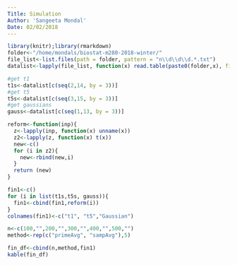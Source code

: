 ```yaml
---
Title: Simulation 
Author: 'Sangeeta Mondal'
Date: 02/02/2018
---
```

```r
library(knitr);library(rmarkdown)
folder<-"/home/mondals/biostat-m280-2018-winter/"
file_list<-list.files(path = folder, pattern = "n\\d\\d\\d.*.txt")
datalist<-lapply(file_list, function(x) read.table(paste0(folder,x), fill = TRUE))
```

```r
#get t1 
t1s<-datalist[c(seq(2,14, by = 3))]
#get t5
t5s<-datalist[c(seq(3,15, by = 3))]
#get gaussians
gauss<-datalist[c(seq(1,13, by = 3))]

reform<-function(inp){
  z<-lapply(inp, function(x) unname(x))
  z2<-lapply(z, function(x) t(x))
  new<-c()
  for (i in z2){
    new<-rbind(new,i)
  }
  return (new)
}

fin1<-c()
for (i in list(t1s,t5s, gauss)){
  fin1<-cbind(fin1,reform(i))
}
colnames(fin1)<-c("t1", "t5","Gaussian")
```

```r
n<-c(100,"",200,"",300,"",400,"",500,"")  
method<-rep(c("primeAvg", "sampAvg"),5)

fin_df<-cbind(n,method,fin1)
kable(fin_df)
```